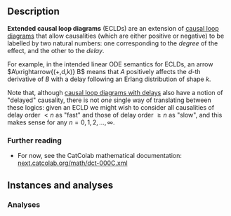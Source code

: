 
## Description

**Extended causal loop diagrams** (ECLDs) are an extension of <A href="../causal-loop">causal loop diagrams</A> that allow causalities (which are either positive or negative) to be labelled by two natural numbers: one corresponding to the *degree* of the effect, and the other to the *delay*.

For example, in the intended linear ODE semantics for ECLDs, an arrow $A\xrightarrow{(+,d,k)} B$ means that $A$ positively affects the $d$-th derivative of $B$ with a delay following an Erlang distribution of shape $k$.

Note that, although <A href="../causal-loop-delays">causal loop diagrams with delays</A> also have a notion of "delayed" causality, there is not *one* single way of translating between these logics: given an ECLD we might wish to consider all causalities of delay order $<n$ as "fast" and those of delay order $\geqslant n$ as "slow", and this makes sense for any $n=0,1,2,\ldots,\infty$.


### Further reading

- For now, see the CatColab mathematical documentation: [next.catcolab.org/math/dct-000C.xml](https://next.catcolab.org/math/dct-000C.xml)


## Instances and analyses

### Analyses

<HelpAnalysisById theory={props.theory} analysisId="diagram"/>

